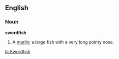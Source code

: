 ==English==

===Noun===
'''swordfish'''
# A [[marlin]]; a large fish with a very long pointy nose.

[[la:Swordfish]]